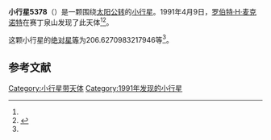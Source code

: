 {{Infobox planet
| bgcolour = #FFFFC0
| name = 5378 Ellyett
| symbol = 
| image = 
| caption = 
| discovery = yes
| discovery_ref = 
| discoverer = [[罗伯特·H·麦克诺特|罗伯特·H·麦克诺特]]
| discovery_site = [[赛丁泉山|赛丁泉山]] 
| discovered = 1991年4月9日
| designations = yes
| mp_name = 
| named_after = 
| alt_names = 
| mp_category = [[主带内小行星|主带内小行星]]
| orbit_ref = <ref name="a">[http://ssd.jpl.nasa.gov/sbdb.cgi?sstr=5378 5378 Ellyett] {{Wayback|url=http://ssd.jpl.nasa.gov/sbdb.cgi?sstr=5378 |date=20210717072323 }}，小行星數據庫瀏覽器（JPL Small-Body Database Browser）－[[美国国家航空航天局|美国国家航空航天局]]喷气推进实验室</ref>
| epoch = 2456400.5 (2013年4月18日更新)
| aphelion = {{convert|2.093565681684342|AU|km|3|abbr=on|lk=out}}
| perihelion = {{convert|1.775039379217752|AU|km|3|abbr=on}}
| semimajor = {{convert|1.934302530451047|AU|km|3|abbr=on}}
| eccentricity = 0.082336216
| period = 982.6187045 [[日|日]]<br />2.69[[儒略年|儒略年]]
| avg_speed = 
| inclination = 19.11707882435961
| asc_node = 249.8804566054632
| mean_anomaly = 
| arg_peri = 206.6270983217946
| satellites = 
| physical_characteristics = yes
| dimensions = 
| mass = 
| density = 
| surface_grav = 
| escape_velocity = 
| sidereal_day = 
| axial_tilt = 
| pole_ecliptic_lat = 
| pole_ecliptic_lon = 
| albedo = 
| temperatures= 
| temp_name1 = 
| mean_temp_1 = 
| max_temp_1 = 
| temp_name2 = 
| max_temp_2 = 
| spectral_type = 
| abs_magnitude = 206.6270983217946
}}

'''小行星5378'''（{{lang-en|5378 Ellyett}}）是一颗围绕[[太阳|太阳]][[公转|公转]]的[[小行星|小行星]]。1991年4月9日，[[罗伯特·H·麦克诺特|罗伯特·H·麦克诺特]]在赛丁泉山发现了此天体<ref name="a" /><ref>{{cite news|title=小行星列表|url=http://cfa-www.harvard.edu/iau/lists/NumberedMPs.txt|accessdate=2013-07-08|newspaper=哈佛大学|archive-date=2008-05-17|archive-url=https://web.archive.org/web/20080517010638/http://cfa-www.harvard.edu/iau/lists/NumberedMPs.txt|dead-url=no}}</ref>。

这颗小行星的[[绝对星等|绝对星等]]为206.6270983217946等<ref name="a" />。

==参考文献==
{{reflist}}
{{Minor Planet Number|[[小行星5377|小行星5377]]|[[小行星5379|小行星5379]]}}

{{小天体}}

[[Category:小行星带天体|Category:小行星带天体]]
[[Category:1991年发现的小行星|Category:1991年发现的小行星]]

{{asteroid-stub}}